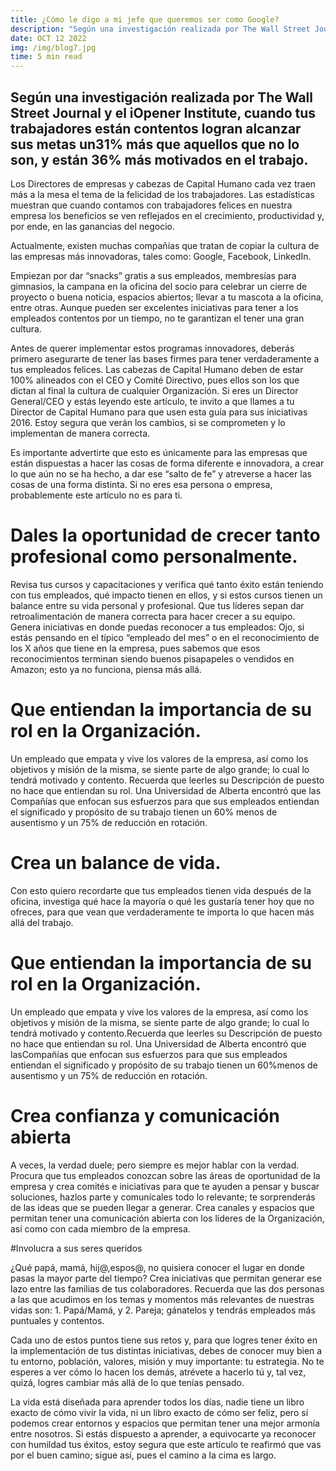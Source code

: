 ```yaml
---
title: ¿Cómo le digo a mi jefe que queremos ser como Google?
description: "Según una investigación realizada por The Wall Street Journal y el iOpener Institute, cuando tus trabajadores están contentos logran alcanzar sus metas un31% más que aquellos que no lo son, y están 36% más motivados en el trabajo..."
date: OCT 12 2022
img: /img/blog7.jpg
time: 5 min read
---
```



## Según una investigación realizada por The Wall Street Journal y el iOpener Institute, cuando tus trabajadores están contentos logran alcanzar sus metas un31% más que aquellos que no lo son, y están 36% más motivados en el trabajo.

Los Directores de empresas y cabezas de Capital Humano cada vez traen más a la mesa el tema de la felicidad de los trabajadores. Las estadísticas muestran que cuando contamos con trabajadores felices en nuestra empresa los beneficios se ven reflejados en el crecimiento, productividad y, por ende, en las ganancias del negocio.

Actualmente, existen muchas compañías que tratan de copiar la cultura de las empresas más innovadoras, tales como: Google, Facebook, LinkedIn.

Empiezan por dar “snacks” gratis a sus empleados, membresías para gimnasios, la campana en la oficina del socio para celebrar un cierre de proyecto o buena noticia, espacios abiertos; llevar a tu mascota a la oficina, entre otras. Aunque pueden ser excelentes iniciativas para tener a los empleados contentos por un tiempo, no te garantizan el tener una gran cultura.

Antes de querer implementar estos programas innovadores, deberás primero asegurarte de tener las bases firmes para tener verdaderamente a tus empleados felices. Las cabezas de Capital Humano deben de estar 100% alineados con el CEO y Comité Directivo, pues ellos son los que dictan al final la cultura de cualquier Organización. Si eres un Director General/CEO y estás leyendo este artículo, te invito a que llames a tu Director de Capital Humano para que usen esta guía para sus iniciativas 2016. Estoy segura que verán los cambios, si se comprometen y lo implementan de manera correcta.

Es importante advertirte que esto es únicamente para las empresas que están dispuestas a hacer las cosas de forma diferente e innovadora, a crear lo que aún no se ha hecho, a dar ese “salto de fe” y atreverse a hacer las cosas de una forma distinta. Si no eres esa persona o empresa, probablemente este artículo no es para ti.

# Dales la oportunidad de crecer tanto profesional como personalmente.
Revisa tus cursos y capacitaciones y verifica qué tanto éxito están teniendo con tus empleados, qué impacto tienen en ellos, y si estos cursos tienen un balance entre su vida personal y profesional. Que tus líderes sepan dar retroalimentación de manera correcta para hacer crecer a su equipo. Genera iniciativas en donde puedas reconocer a tus empleados: Ojo, si estás pensando en el típico “empleado del mes” o en el reconocimiento de los X años que tiene en la empresa, pues sabemos que esos reconocimientos terminan siendo buenos pisapapeles o vendidos en Amazon; esto ya no funciona, piensa más allá.

# Que entiendan la importancia de su rol en la Organización.
Un empleado que empata y vive los valores de la empresa, así como los objetivos y misión de la misma, se siente parte de algo grande; lo cual lo tendrá motivado y contento. Recuerda que leerles su Descripción de puesto no hace que entiendan su rol. Una Universidad de Alberta encontró que las Compañías que enfocan sus esfuerzos para que sus empleados entiendan el significado y propósito de su trabajo tienen un 60% menos de ausentismo y un 75% de reducción en rotación.

# Crea un balance de vida.
Con esto quiero recordarte que tus empleados tienen vida después de la oficina, investiga qué hace la mayoría o qué les gustaría tener hoy que no ofreces, para que vean que verdaderamente te importa lo que hacen más allá del trabajo.

# Que entiendan la importancia de su rol en la Organización.
Un empleado que empata y vive los valores de la empresa, así como los objetivos y misión de la misma, se siente parte de algo grande; lo cual lo tendrá motivado y contento.Recuerda que leerles su Descripción de puesto no hace que entiendan su rol. Una Universidad de Alberta encontró que lasCompañías que enfocan sus esfuerzos para que sus empleados entiendan el significado y propósito de su trabajo tienen un 60%menos de ausentismo y un 75% de reducción en rotación.

# Crea confianza y comunicación abierta

A veces, la verdad duele; pero siempre es mejor hablar con la verdad. Procura que tus empleados conozcan sobre las áreas de oportunidad de la empresa y crea comités e iniciativas para que te ayuden a pensar y buscar soluciones, hazlos parte y comunícales todo lo relevante; te sorprenderás de las ideas que se pueden llegar a generar. Crea canales y espacios que permitan tener una comunicación abierta con los líderes de la Organización, así como con cada miembro de la empresa.

#Involucra a sus seres queridos

¿Qué papá, mamá, hij@,espos@, no quisiera conocer el lugar en donde pasas la mayor parte del tiempo? Crea iniciativas que permitan generar ese lazo entre las familias de tus colaboradores. Recuerda que las dos personas a las que acudimos en los temas y momentos más relevantes de nuestras vidas son: 1. Papá/Mamá, y 2. Pareja; gánatelos y tendrás empleados más puntuales y contentos.

Cada uno de estos puntos tiene sus retos y, para que logres tener éxito en la implementación de tus distintas iniciativas, debes de conocer muy bien a tu entorno, población, valores, misión y muy importante: tu estrategia. No te esperes a ver cómo lo hacen los demás, atrévete a hacerlo tú y, tal vez, quizá, logres cambiar más allá de lo que tenías pensado.

La vida está diseñada para aprender todos los días, nadie tiene un libro exacto de cómo vivir la vida, ni un libro exacto de cómo ser feliz, pero sí podemos crear entornos y espacios que permitan tener una mejor armonía entre nosotros. Si estás dispuesto a aprender, a equivocarte ya reconocer con humildad tus éxitos, estoy segura que este artículo te reafirmó que vas por el buen camino; sigue así, pues el camino a la cima es largo.